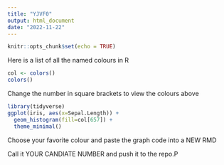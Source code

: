```yaml
---
title: "YJVF0"
output: html_document
date: "2022-11-22"
---
```


```r
knitr::opts_chunk$set(echo = TRUE)
```

Here is a list of all the named colours in R
```r
col <- colors()
colors()
```

Change the number in square brackets to view the colours above
```r
library(tidyverse)
ggplot(iris, aes(x=Sepal.Length)) +
  geom_histogram(fill=col[657]) +
  theme_minimal()
```

Choose your favorite colour and paste the graph code into a NEW RMD

Call it YOUR CANDIATE NUMBER and push it to the repo.P